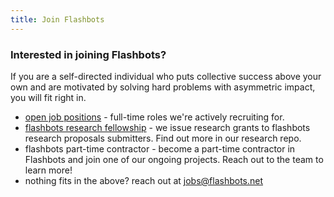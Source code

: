 ```yaml
---
title: Join Flashbots
---
```


### Interested in joining Flashbots?
If you are a self-directed individual who puts collective success above your own and are motivated by solving hard problems with asymmetric impact, you will fit right in.

* [open job positions](https://boards.greenhouse.io/flashbots) - full-time roles we're actively recruiting for.
* [flashbots research fellowship](https://github.com/flashbots/mev-research/blob/main/grants.md) - we issue research grants to flashbots research proposals submitters. Find out more in our research repo.
* flashbots part-time contractor - become a part-time contractor in Flashbots and join one of our ongoing projects. Reach out to the team to learn more!
* nothing fits in the above? reach out at jobs@flashbots.net

